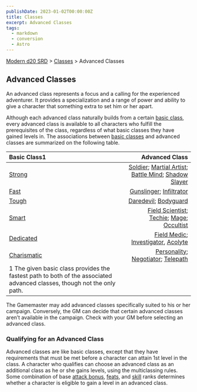 ```yaml
---
publishDate: 2023-01-02T00:00:00Z
title: Classes
excerpt: Advanced Classes
tags:
  - markdown
  - conversion
  - Astro
---
```


[Modern d20 SRD](/#modernD20) > [Classes](modern-d20-srd-classes-index) > Advanced Classes

## Advanced Classes

An advanced class represents a focus and a calling for the experienced adventurer. It provides a specialization and a range of power and ability to give a character that something extra to set him or her apart.

Although each advanced class naturally builds from a certain [basic class](modern-d20-srd-basics-index), every advanced class is available to all characters who fulfill the prerequisites of the class, regardless of what basic classes they have gained levels in. The associations between [basic classes](modern-d20-srd-basics-index) and advanced classes are summarized on the following table.

| Basic Class1                                                                                                            |                                                                                                                                                                                                                                   Advanced Class |
| :---------------------------------------------------------------------------------------------------------------------- | -----------------------------------------------------------------------------------------------------------------------------------------------------------------------------------------------------------------------------------------------: |
| [Strong](modern-d20-srd-classes-basic-strong-hero)                                                                      | [Soldier](modern-d20-srd-classes-advanced-soldier); [Martial Artist](modern-d20-srd-classes-advanced-martial-artist); [Battle Mind](modern-d20-srd-classes-advanced-battle-mind); [Shadow Slayer](modern-d20-srd-classes-advanced-shadow-slayer) |
| [Fast](modern-d20-srd-classes-basic-fast-hero)                                                                          |                                                                                                                             [Gunslinger](modern-d20-srd-classes-advanced-gunslinger); [Infiltrator](modern-d20-srd-classes-advanced-infiltrator) |
| [Tough](modern-d20-srd-classes-basic-tough-hero)                                                                        |                                                                                                                                   [Daredevil](modern-d20-srd-classes-advanced-daredevil); [Bodyguard](modern-d20-srd-classes-advanced-bodyguard) |
| [Smart](modern-d20-srd-classes-basic-smart-hero)                                                                        |                       [Field Scientist](modern-d20-srd-classes-advanced-field-scientist); [Techie](modern-d20-srd-classes-advanced-techie); [Mage](modern-d20-srd-classes-advanced-mage); [Occultist](modern-d20-srd-classes-advanced-occultist) |
| [Dedicated](modern-d20-srd-classes-basic-dedicated-hero)                                                                |                                                                     [Field Medic](modern-d20-srd-classes-advanced-field-medic); [Investigator](modern-d20-srd-classes-advanced-investigator), [Acolyte](modern-d20-srd-classes-advanced-acolyte) |
| [Charismatic](modern-d20-srd-classes-basic-charismatic-hero)                                                            |                                                                       [Personality](modern-d20-srd-classes-advanced-personality); [Negotiator](modern-d20-srd-classes-advanced-negotiator); [Telepath](modern-d20-srd-classes-advanced-telepath) |
| 1 The given basic class provides the fastest path to both of the associated advanced classes, though not the only path. |                                                                                                                                                                                                                                                  |

The Gamemaster may add advanced classes specifically suited to his or her campaign. Conversely, the GM can decide that certain advanced classes aren’t available in the campaign. Check with your GM before selecting an advanced class.

### Qualifying for an Advanced Class

Advanced classes are like basic classes, except that they have requirements that must be met before a character can attain 1st level in the class. A character who qualifies can choose an advanced class as an additional class as he or she gains levels, using the multiclassing rules. Some combination of base [attack bonus](modern-d20-srd-combat-attack-bonus), [feats](modern-d20-srd-feats-index), and [skill](modern-d20-srd-skills-index) ranks determines whether a character is eligible to gain a level in an advanced class.
